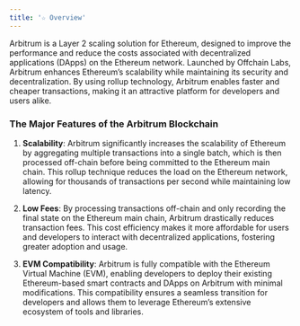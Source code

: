 ```yaml
---
title: '☆ Overview'
---
```


Arbitrum is a Layer 2 scaling solution for Ethereum, designed to improve the performance and reduce the costs associated with decentralized applications (DApps) on the Ethereum network. Launched by Offchain Labs, Arbitrum enhances Ethereum’s scalability while maintaining its security and decentralization. By using rollup technology, Arbitrum enables faster and cheaper transactions, making it an attractive platform for developers and users alike.
### The Major Features of the Arbitrum Blockchain

1. **Scalability**: Arbitrum significantly increases the scalability of Ethereum by aggregating multiple transactions into a single batch, which is then processed off-chain before being committed to the Ethereum main chain. This rollup technique reduces the load on the Ethereum network, allowing for thousands of transactions per second while maintaining low latency.

2. **Low Fees**: By processing transactions off-chain and only recording the final state on the Ethereum main chain, Arbitrum drastically reduces transaction fees. This cost efficiency makes it more affordable for users and developers to interact with decentralized applications, fostering greater adoption and usage.

3. **EVM Compatibility**: Arbitrum is fully compatible with the Ethereum Virtual Machine (EVM), enabling developers to deploy their existing Ethereum-based smart contracts and DApps on Arbitrum with minimal modifications. This compatibility ensures a seamless transition for developers and allows them to leverage Ethereum’s extensive ecosystem of tools and libraries.
